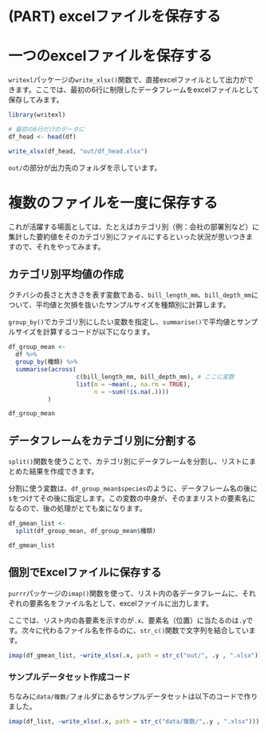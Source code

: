 # (PART) excelファイルを保存する {-#writingexcel}

# 一つのexcelファイルを保存する

`writexl`パッケージの`write_xlsx()`関数で、直接excelファイルとして出力ができます。ここでは、最初の6行に制限したデータフレームをexcelファイルとして保存してみます。
```r
library(writexl)
```


```r
# 最初の6行だけのデータに
df_head <- head(df)

write_xlsx(df_head, "out/df_head.xlsx")
```

`out/`の部分が出力先のフォルダを示しています。

# 複数のファイルを一度に保存する

これが活躍する場面としては、たとえばカテゴリ別（例：会社の部署別など）に集計した要約値をそのカテゴリ別にファイルにするといった状況が思いつきますので、それをやってみます。

## カテゴリ別平均値の作成

クチバシの長さと大きさを表す変数である、`bill_length_mm`、`bill_depth_mm`について、平均値と欠損を抜いたサンプルサイズを種類別に計算します。

`group_by()`でカテゴリ別にしたい変数を指定し、`summarise()`で平均値とサンプルサイズを計算するコードが以下になります。

```r
df_group_mean <- 
  df %>% 
  group_by(種類) %>% 
  summarise(across(
                   c(bill_length_mm, bill_depth_mm), # ここに変数
                   list(m = ~mean(., na.rm = TRUE),
                        n = ~sum(!is.na(.))))
           )

df_group_mean
```


## データフレームをカテゴリ別に分割する

`split()`関数を使うことで、カテゴリ別にデータフレームを分割し、リストにまとめた結果を作成できます。

分割に使う変数は、`df_group_mean$species`のように、データフレーム名の後に`$`をつけてその後に指定します。この変数の中身が、そのままリストの要素名になるので、後の処理がとても楽になります。


```r

df_gmean_list <- 
  split(df_group_mean, df_group_mean$種類)

df_gmean_list
```

## 個別でExcelファイルに保存する

`purrr`パッケージの`imap()`関数を使って、リスト内の各データフレームに、それぞれの要素名をファイル名として、excelファイルに出力します。

ここでは、リスト内の各要素を示すのが`.x`、要素名（位置）に当たるのは`.y`です。次々に代わるファイル名を作るのに、`str_c()`関数で文字列を結合しています。

```r
imap(df_gmean_list, ~write_xlsx(.x, path = str_c("out/", .y , ".xlsx")))
```

### サンプルデータセット作成コード

ちなみに`data/複数/`フォルダにあるサンプルデータセットは以下のコードで作りました。

```r
imap(df_list, ~write_xlsx(.x, path = str_c("data/複数/",.y , ".xlsx")))
```

